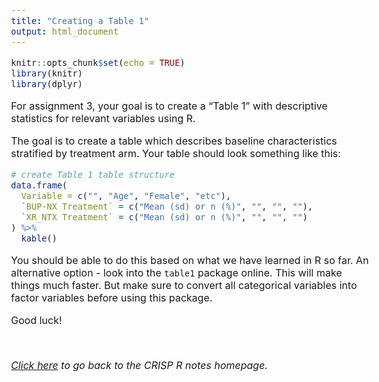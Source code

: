```yaml
---
title: "Creating a Table 1"
output: html_document
---
```


<style type="text/css">
  body{
  font-size: 12pt;
}
</style>


```r
knitr::opts_chunk$set(echo = TRUE)
library(knitr)
library(dplyr)
```

For assignment 3, your goal is to create a "Table 1" with descriptive statistics 
for relevant variables using R. 

The goal is to create a table which describes baseline characteristics stratified 
by treatment arm. Your table should look something like this:

```r
# create Table 1 table structure
data.frame(
  Variable = c("", "Age", "Female", "etc"),
  `BUP-NX Treatment` = c("Mean (sd) or n (%)", "", "", ""),
  `XR_NTX Treatment` = c("Mean (sd) or n (%)", "", "", "")
) %>% 
  kable()
```

You should be able to do this based on what we have learned in R so far. An alternative
option - look into the `table1` package online. This will make things much faster. 
But make sure to convert all categorical variables into factor variables before
using this package. 

Good luck!

&nbsp; &nbsp; &nbsp;

*[Click here](https://jpspeng.github.io/crisp_notes/) to go back to the CRISP R notes homepage.*



